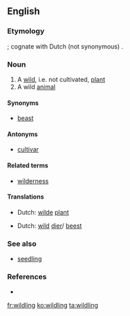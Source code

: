 ==English==

===Etymology===
{{suffix|wild|ling|t2=descendant|lang=en}}; cognate with Dutch (not synonymous) {{term|wildeling|lang=nl}}.

===Noun===
{{en-noun}}

# A [[wild]], i.e. not cultivated, [[plant]]
# A wild [[animal]]

====Synonyms====
* {{sense|animal}} [[beast]]

====Antonyms====
* [[cultivar]]

====Related terms====
* [[wilderness]]

====Translations====
{{trans-top|wild plant}}
* Dutch: [[wilde]] [[plant]]
{{trans-mid}}
{{trans-bottom}}

{{trans-top|wild animal}}
* Dutch: [[wild]] [[dier]]/ [[beest]]
{{trans-mid}}
{{trans-bottom}}

===See also===
* [[seedling]]

===References===
* {{R:Websters}}

[[fr:wildling]]
[[ko:wildling]]
[[ta:wildling]]